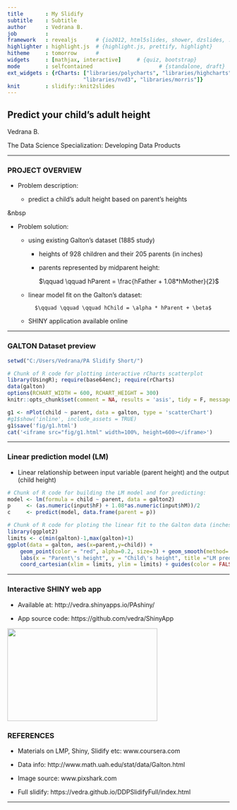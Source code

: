 ```yaml
---
title       : My Slidify
subtitle    : Subtitle
author      : Vedrana B.
job         : 
framework   : revealjs      # {io2012, html5slides, shower, dzslides, ...}
highlighter : highlight.js  # {highlight.js, prettify, highlight}
hitheme     : tomorrow      # 
widgets     : [mathjax, interactive]     # {quiz, bootstrap}
mode        : selfcontained                     # {standalone, draft}
ext_widgets : {rCharts: ["libraries/polycharts", "libraries/highcharts", 
                        "libraries/nvd3", "libraries/morris"]} 
knit        : slidify::knit2slides
---
```



## Predict your child's adult height

Vedrana B.

The Data Science Specialization: Developing Data Products


---

### PROJECT OVERVIEW

- Problem description: 
  
  - predict a child's adult height based on parent's heights

<p> &nbsp </p>

- Problem solution:

  - using existing Galton's dataset (1885 study)
  
      - heights of 928 children and their 205 parents (in inches)
    
      - parents represented by midparent height: 
    
          $\qquad \qquad hParent = \frac{hFather + 1.08*hMother}{2}$
      
  - linear model fit on the Galton's dataset:
  
          $\qquad \qquad \qquad hChild = \alpha * hParent + \beta$
  
  - SHINY application available online

---

### GALTON Dataset preview 

```r
setwd("C:/Users/Vedrana/PA Slidify Short/")
```

```r
# Chunk of R code for plotting interactive rCharts scatterplot
library(UsingR); require(base64enc); require(rCharts)
data(galton)
options(RCHART_WIDTH = 600, RCHART_HEIGHT = 300)
knitr::opts_chunk$set(comment = NA, results = 'asis', tidy = F, message = T)

g1 <- nPlot(child ~ parent, data = galton, type = 'scatterChart')
#g1$show('inline', include_assets = TRUE)
g1$save('fig/g1.html')
cat('<iframe src="fig/g1.html" width=100%, height=600></iframe>')

```

---

### Linear prediction model (LM)

- Linear relationship between input variable (parent height) and the output (child height)

```r
# Chunk of R code for building the LM model and for predicting:
model <- lm(formula = child ~ parent, data = galton2)
p     <- (as.numeric(input$hF) + 1.08*as.numeric(input$hM))/2
c     <- predict(model, data.frame(parent = p))
```


```r
# Chunk of R code for ploting the linear fit to the Galton data (inches):
library(ggplot2)
limits <- c(min(galton)-1,max(galton)+1)
ggplot(data = galton, aes(x=parent,y=child)) + 
    geom_point(color = "red", alpha=0.2, size=3) + geom_smooth(method='lm')  +
    labs(x = "Parent\'s height", y = "Child\'s height", title ="LM prediction using Galton\'s dataset") + 
    coord_cartesian(xlim = limits, ylim = limits) + guides(color = FALSE, fill = FALSE)
```

---

### Interactive SHINY web app


- Available at: http://vedra.shinyapps.io/PAshiny/

- App source code: https://github.com/vedra/ShinyApp


<img width="340" height="210" src="AppShot.png">


### REFERENCES

- Materials on LMP, Shiny, Slidify etc: www.coursera.com

- Data info: http://www.math.uah.edu/stat/data/Galton.html

- Image source: www.pixshark.com

- Full slidify: https://vedra.github.io/DDPSlidifyFull/index.html

---
